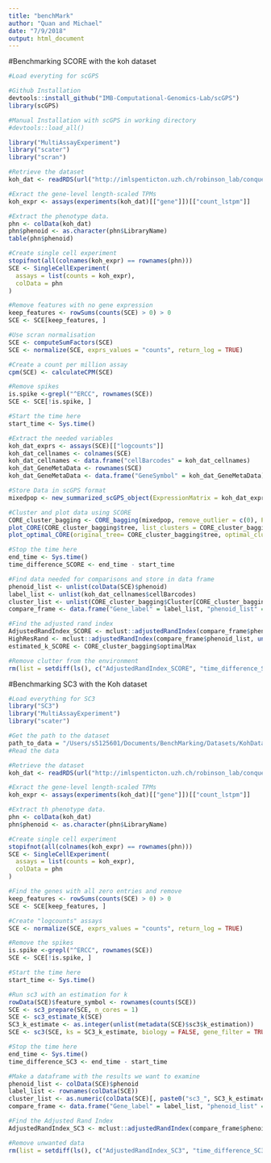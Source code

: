 ```yaml
---
title: "benchMark"
author: "Quan and Michael"
date: "7/9/2018"
output: html_document
---
```


#Benchmarking SCORE with the koh dataset
```r
#Load everyting for scGPS

#Github Installation
devtools::install_github("IMB-Computational-Genomics-Lab/scGPS")
library(scGPS)

#Manual Installation with scGPS in working directory
#devtools::load_all()

library("MultiAssayExperiment")
library("scater")
library("scran")

#Retrieve the dataset
koh_dat <- readRDS(url("http://imlspenticton.uzh.ch/robinson_lab/conquer/data-mae/SRP073808.rds"))

#Exract the gene-level length-scaled TPMs
koh_expr <- assays(experiments(koh_dat)[["gene"]])[["count_lstpm"]]

#Extract the phenotype data.
phn <- colData(koh_dat)
phn$phenoid <- as.character(phn$LibraryName)
table(phn$phenoid)

#Create single cell experiment
stopifnot(all(colnames(koh_expr) == rownames(phn)))
SCE <- SingleCellExperiment(
  assays = list(counts = koh_expr),
  colData = phn
)

#Remove features with no gene expression
keep_features <- rowSums(counts(SCE) > 0) > 0
SCE <- SCE[keep_features, ]

#Use scran normalisation
SCE <- computeSumFactors(SCE)
SCE <- normalize(SCE, exprs_values = "counts", return_log = TRUE) 

#Create a count per million assay
cpm(SCE) <- calculateCPM(SCE)

#Remove spikes
is.spike <-grepl("^ERCC", rownames(SCE))
SCE <- SCE[!is.spike, ]

#Start the time here
start_time <- Sys.time()

#Extract the needed variables
koh_dat_exprs <- assays(SCE)[["logcounts"]]
koh_dat_cellnames <- colnames(SCE)
koh_dat_cellnames <- data.frame("cellBarcodes" = koh_dat_cellnames)
koh_dat_GeneMetaData <- rownames(SCE)
koh_dat_GeneMetaData <- data.frame("GeneSymbol" = koh_dat_GeneMetaData)

#Store Data in scGPS format
mixedpop <- new_summarized_scGPS_object(ExpressionMatrix = koh_dat_exprs, GeneMetadata = koh_dat_GeneMetaData, CellMetadata = koh_dat_cellnames)

#Cluster and plot data using SCORE
CORE_cluster_bagging <- CORE_bagging(mixedpop, remove_outlier = c(0), PCA=FALSE, bagging_run = 20, subsample_proportion = .8)
plot_CORE(CORE_cluster_bagging$tree, list_clusters = CORE_cluster_bagging$Cluster)
plot_optimal_CORE(original_tree= CORE_cluster_bagging$tree, optimal_cluster = unlist(CORE_cluster_bagging$Cluster[CORE_cluster_bagging$optimal_index]), shift = -100)

#Stop the time here
end_time <- Sys.time()
time_difference_SCORE <- end_time - start_time

#Find data needed for comparisons and store in data frame
phenoid_list <- unlist(colData(SCE)$phenoid)
label_list <- unlist(koh_dat_cellnames$cellBarcodes)
cluster_list <- unlist(CORE_cluster_bagging$Cluster[CORE_cluster_bagging$optimal_index])
compare_frame <- data.frame("Gene_label" = label_list, "phenoid_list" = phenoid_list, "cluster" = cluster_list)

#Find the adjusted rand index
AdjustedRandIndex_SCORE <- mclust::adjustedRandIndex(compare_frame$phenoid_list, compare_frame$cluster)
HighResRand <- mclust::adjustedRandIndex(compare_frame$phenoid_list, unlist(CORE_cluster_bagging$Cluster[1]))
estimated_k_SCORE <- CORE_cluster_bagging$optimalMax

#Remove clutter from the environment
rm(list = setdiff(ls(), c("AdjustedRandIndex_SCORE", "time_difference_SCORE", "estimated_k_SCORE", "HighResRand")))

```



#Benchmarking SC3 with the Koh dataset
```r
#Load everything for SC3
library("SC3")
library("MultiAssayExperiment")
library("scater")

#Get the path to the dataset
path_to_data = "/Users/s5125601/Documents/BenchMarking/Datasets/KohDataset/"
#Read the data

#Retrieve the dataset
koh_dat <- readRDS(url("http://imlspenticton.uzh.ch/robinson_lab/conquer/data-mae/SRP073808.rds"))

#Exract the gene-level length-scaled TPMs
koh_expr <- assays(experiments(koh_dat)[["gene"]])[["count_lstpm"]]

#Extract th phenotype data.
phn <- colData(koh_dat)
phn$phenoid <- as.character(phn$LibraryName)

#Create single cell experiment
stopifnot(all(colnames(koh_expr) == rownames(phn)))
SCE <- SingleCellExperiment(
  assays = list(counts = koh_expr),
  colData = phn
)

#Find the genes with all zero entries and remove
keep_features <- rowSums(counts(SCE) > 0) > 0
SCE <- SCE[keep_features, ]

#Create "logcounts" assays
SCE <- normalize(SCE, exprs_values = "counts", return_log = TRUE)

#Remove the spikes
is.spike <-grepl("^ERCC", rownames(SCE))
SCE <- SCE[!is.spike, ]

#Start the time here
start_time <- Sys.time()

#Run sc3 with an estimation for k
rowData(SCE)$feature_symbol <- rownames(counts(SCE))
SCE <- sc3_prepare(SCE, n_cores = 1)
SCE <- sc3_estimate_k(SCE)
SC3_k_estimate <- as.integer(unlist(metadata(SCE)$sc3$k_estimation))
SCE <- sc3(SCE, ks = SC3_k_estimate, biology = FALSE, gene_filter = TRUE, n_cores = 1)

#Stop the time here
end_time <- Sys.time()
time_difference_SC3 <- end_time - start_time

#Make a dataframe with the results we want to examine
phenoid_list <- colData(SCE)$phenoid
label_list <- rownames(colData(SCE))
cluster_list <- as.numeric(colData(SCE)[, paste0("sc3_", SC3_k_estimate, "_clusters")])
compare_frame <- data.frame("Gene_label" = label_list, "phenoid_list" = phenoid_list, "cluster" = cluster_list)

#Find the Adjusted Rand Index
AdjustedRandIndex_SC3 <- mclust::adjustedRandIndex(compare_frame$phenoid_list, compare_frame$cluster)

#Remove unwanted data
rm(list = setdiff(ls(), c("AdjustedRandIndex_SC3", "time_difference_SC3", "SC3_k_estimate")))

```




